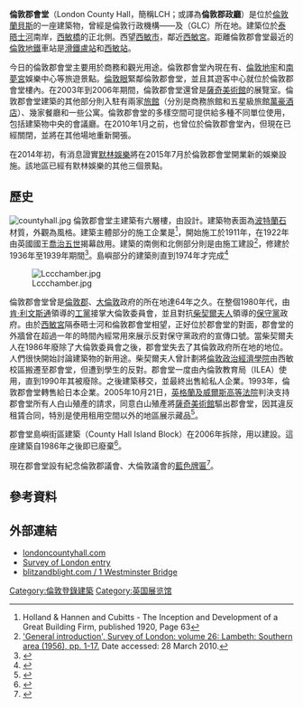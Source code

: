 {{NoteTA|G1=PP}}
{{Infobox building
| name                = 倫敦郡會堂 （County Hall）
| image               = county.hall.london.arp.jpg
| image_size          = 250px
| caption             = 自泰晤士河北岸望倫敦郡會堂
| former_names        = 
| address             = 望景路樓一號（1 Belvedere Road）
| location            = 大倫敦地區[[蘭貝斯|蘭貝斯]]
| location_country    = {{GBR}}
| completion_date     = 1911-33
| floor_count	      = 
| floor_area          = 
| owner               = 
| renovation_date     = 	
| ren_architect	      = 
| ren_firm	      = 
| current_tenants     = 
| coordinates         = {{coord|51|30|7|N|0|7|8|W|type:landmark_region:GB|display=title, inline}}
| embedded            = {{Designation list
| designation1          = Grade II* listed building
| designation1_number   = 203997
| embed                 = yes
| designation1_offname  = Main Block of the County Hall
| designation1_date     = 1951年10月9日
}}}}
'''倫敦郡會堂'''（London County Hall，簡稱LCH；或譯為'''倫敦郡政廳'''）是位於[[倫敦|倫敦]][[蘭貝斯|蘭貝斯]]的一座建築物，曾經是倫敦行政機構——{{link-en|倫敦郡委員會|London County Council}}及{{link-en|大倫敦委員會|Greater London Council}}（GLC）所在地。建築位於[[泰晤士河|泰晤士河]]南岸，[[西敏橋|西敏橋]]的正北側。西望[[西敏市|西敏市]]，鄰近[[西敏宮|西敏宮]]。距離倫敦郡會堂最近的[[倫敦地鐵|倫敦地鐵]]車站是[[滑鐵盧站|滑鐵盧站]]和[[西敏站|西敏站]]。

今日的倫敦郡會堂主要用於商務和觀光用途。倫敦郡會堂內現在有{{link-en|倫敦水族館|London County Council}}、[[倫敦地牢|倫敦地牢]]和[[南夢宮|南夢宮]]娛樂中心等旅遊景點。[[倫敦眼|倫敦眼]]緊鄰倫敦郡會堂，並且其遊客中心就位於倫敦郡會堂樓內。在2003年到2006年期間，倫敦郡會堂還曾是[[薩奇美術館|薩奇美術館]]的展覽室。倫敦郡會堂建築的其他部分則入駐有兩家[[旅館|旅館]]（分別是商務旅館{{link-en|Premier Inn|Premier Inn}}和五星級旅館[[萬豪國際|萬豪酒店]]）、幾家餐廳和一些公寓。倫敦郡會堂的多樣空間可提供給多種不同單位使用，包括建築物中央的會議廳。在2010年1月之前，{{link-en|達利展覽館|Dali Universe}}也曾位於倫敦郡會堂內，但現在已經關閉，並將在其他場地重新開張。

在2014年初，有消息證實[[默林娛樂|默林娛樂]]將在2015年7月於倫敦郡會堂開業新的娛樂設施。該地區已經有默林娛樂的其他三個景點。

== 歷史 ==
[[Image:countyhall.jpg|thumb]]
倫敦郡會堂主建築有六層樓，由{{link-en|拉爾夫·諾特|Ralph Knott}}設計。建築物表面為[[波特蘭石|波特蘭石]]材質，外觀為{{link-en|愛德華巴洛克|Edwardian Baroque}}風格。建築主體部分的施工企業是{{link-en|Holland, Hannen & Cubitts|Holland, Hannen & Cubitts}}<ref>Holland & Hannen and Cubitts - The Inception and Development of a Great Building Firm, published 1920, Page 63</ref>，開始施工於1911年，在1922年由英國國王[[喬治五世|喬治五世]]揭幕啟用。建築的南側和北側部分則是由{{link-en|Higgs and Hill|Higgs and Hill}}施工建設<ref>[http://www.british-history.ac.uk/report.aspx?compid=49753 'General introduction', Survey of London: volume 26: Lambeth: Southern area (1956), pp. 1-17.] {{Wayback|url=http://www.british-history.ac.uk/report.aspx?compid=49753 |date=20110605014439 }} Date accessed: 28 March 2010.</ref>，修建於1936年至1939年期間<ref>{{cite web |url=http://www.countyhallapartments.co.uk/about.html |title=About County Hall |publisher=County Hall Apartments |date= |accessdate=2014-11-01 |archive-date=2014-11-01 |archive-url=https://web.archive.org/web/20141101042546/http://www.countyhallapartments.co.uk/about.html |dead-url=yes }}</ref>。島嶼部分的建築則直到1974年才完成<ref>{{cite web |url=http://www.blitzandblight.com/1-westminster-bridge |title=1 Westminster Bridge |publisher=blitzandblight.com |date= |accessdate=2014-11-01 |deadurl=yes |archiveurl=https://web.archive.org/web/20150602104919/http://www.blitzandblight.com/1-westminster-bridge |archivedate=2015-06-02 }}</ref>

[[Image:Lccchamber.jpg|thumb]]

倫敦郡會堂曾是[[倫敦郡|倫敦郡]]、[[大倫敦|大倫敦]]政府的所在地達64年之久。在整個1980年代，由[[肯·利文斯通|肯·利文斯通]]領導的[[工黨_(英國)|工黨]]接掌大倫敦委員會，並且對抗[[柴契爾夫人|柴契爾夫人]]領導的[[保守黨_(英國)|保守黨]]政府。由於[[西敏宮|西敏宮]]隔泰晤士河和倫敦郡會堂相望，正好位於郡會堂的對面，郡會堂的外牆曾在超過一年的時間內經常用來展示反對保守黨政府的宣傳口號。當柴契爾夫人在1986年廢除了大倫敦委員會之後，郡會堂失去了其倫敦政府所在地的地位。人們很快開始討論建築物的新用途。柴契爾夫人曾計劃將[[倫敦政治經濟學院|倫敦政治經濟學院]]由西敏校區搬遷至郡會堂，但遭到學生的反對。郡會堂一度由內倫敦教育局（ILEA）使用，直到1990年其被廢除。之後建築移交{{link-en|倫敦清算機構|London Residuary Body}}，並最終出售給私人企業。1993年，倫敦郡會堂轉售給日本企業{{link-ja|白山殖產|白山殖産}}。2005年10月21日，[[英格蘭及威爾斯高等法院|英格蘭及威爾斯高等法院]]判決支持郡會堂所有人白山殖產的請求，同意白山殖產將[[薩奇美術館|薩奇美術館]]驅出郡會堂，因其違反租賃合同，特別是使用租用空間以外的地區展示藏品<ref>{{cite web |url=http://news.bbc.co.uk/1/hi/entertainment/arts/4363968.stm |title=Saatchi Gallery evicted by judge |publisher=BBC News |date=October 21, 2005 |accessdate=2008-12-08 |archive-date=2007-01-06 |archive-url=https://web.archive.org/web/20070106005450/http://news.bbc.co.uk/1/hi/entertainment/arts/4363968.stm |dead-url=no }}</ref>。

郡會堂島嶼街區建築（County Hall Island Block）在2006年拆除，用以建設{{link-en|西敏橋丽亭酒店|Park Plaza Westminster Bridge}}。這座建築自1986年之後即已廢棄<ref>{{cite web |url=http://news.bbc.co.uk/1/hi/england/london/5015114.stm |title=Demolition work begins on eyesore |publisher=BBC News |date=May 25, 2006 |accessdate=2008-12-08 |archive-date=2010-12-24 |archive-url=https://www.webcitation.org/5vDkn1RWF?url=http://news.bbc.co.uk/1/hi/england/london/5015114.stm |dead-url=no }}</ref>。

現在郡會堂設有紀念倫敦郡議會、大倫敦議會的[[藍色牌匾|藍色牌匾]]<ref name='EngHet'>{{cite web|url=http://www.english-heritage.org.uk/discover/blue-plaques/search/county-hall-a.k.a.-the-london-county-council-and-the-greater-london-council|title=COUNTY HALL A.K.A. THE LONDON COUNTY COUNCIL AND THE GREATER LONDON COUNCIL|publisher=English Heritage|accessdate=2012-12-06|archive-date=2019-10-12|archive-url=https://web.archive.org/web/20191012092555/https://www.english-heritage.org.uk/discover/blue-plaques/search/county-hall-a.k.a.-the-london-county-council-and-the-greater-london-council|dead-url=no}}</ref>。

== 參考資料 ==
{{Reflist}}

==外部連結==
{{Commons category|County Hall, London}}
*[https://web.archive.org/web/20060821194537/http://www.londoncountyhall.com/ londoncountyhall.com]
*[http://www.british-history.ac.uk/report.asp?compid=47045 Survey of London entry] {{Wayback|url=http://www.british-history.ac.uk/report.asp?compid=47045 |date=20070928021751 }}
*[https://web.archive.org/web/20150602104919/http://www.blitzandblight.com/1-westminster-bridge blitzandblight.com / 1 Westminster Bridge]

{{倫敦地標}}

[[Category:倫敦登錄建築|Category:倫敦登錄建築]]
[[Category:英国展览馆|Category:英国展览馆]]